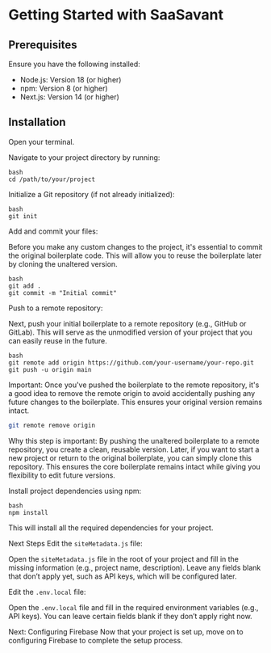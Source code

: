 
# Getting Started with SaaSavant

## Prerequisites
Ensure you have the following installed:

- Node.js: Version 18 (or higher)
- npm: Version 8 (or higher)
- Next.js: Version 14 (or higher)

## Installation
Open your terminal.

Navigate to your project directory by running:
```
bash
cd /path/to/your/project
```

Initialize a Git repository (if not already initialized):

```
bash
git init
```

Add and commit your files:

Before you make any custom changes to the project, it's essential to commit the original boilerplate code. This will allow you to reuse the boilerplate later by cloning the unaltered version.

```
bash
git add .
git commit -m "Initial commit"
```

Push to a remote repository:

Next, push your initial boilerplate to a remote repository (e.g., GitHub or GitLab). This will serve as the unmodified version of your project that you can easily reuse in the future.

```
bash
git remote add origin https://github.com/your-username/your-repo.git
git push -u origin main
```

<Callout emoji="📣" >
Important: Once you've pushed the boilerplate to the remote repository, it's a good idea to remove the remote origin to avoid accidentally pushing any future changes to the boilerplate. This ensures your original version remains intact.
</Callout>

```bash
git remote remove origin
```

Why this step is important: By pushing the unaltered boilerplate to a remote repository, you create a clean, reusable version. Later, if you want to start a new project or return to the original boilerplate, you can simply clone this repository. This ensures the core boilerplate remains intact while giving you flexibility to edit future versions.

Install project dependencies using npm:

```
bash
npm install
```

This will install all the required dependencies for your project.

Next Steps
Edit the `siteMetadata.js` file:

Open the `siteMetadata.js` file in the root of your project and fill in the missing information (e.g., project name, description). Leave any fields blank that don’t apply yet, such as API keys, which will be configured later.

Edit the `.env.local` file:

Open the `.env.local` file and fill in the required environment variables (e.g., API keys). You can leave certain fields blank if they don’t apply right now.

Next: Configuring Firebase
Now that your project is set up, move on to configuring Firebase to complete the setup process.